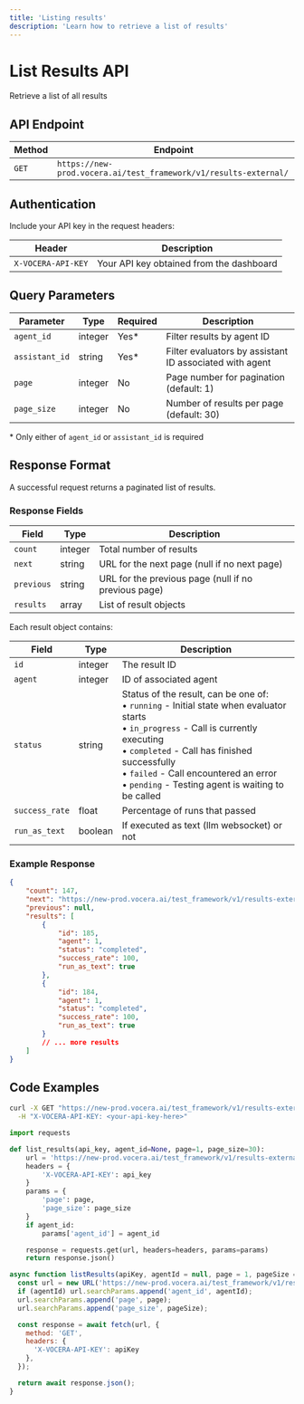```yaml
---
title: 'Listing results'
description: 'Learn how to retrieve a list of results'
---
```


# List Results API
Retrieve a list of all results

## API Endpoint

| Method | Endpoint |
|--------|----------|
| `GET` | `https://new-prod.vocera.ai/test_framework/v1/results-external/` |

## Authentication

Include your API key in the request headers:

| Header | Description |
|--------|--------|
| `X-VOCERA-API-KEY` | Your API key obtained from the dashboard |

## Query Parameters

| Parameter | Type | Required | Description |
|-----------|------|----------|-------------|
| `agent_id` | integer | Yes* | Filter results by agent ID |
| `assistant_id` | string | Yes* | Filter evaluators by assistant ID associated with agent |
| `page` | integer | No | Page number for pagination (default: 1) |
| `page_size` | integer | No | Number of results per page (default: 30) |

\* Only either of `agent_id` or `assistant_id` is required

## Response Format

A successful request returns a paginated list of results.

### Response Fields

| Field | Type | Description |
|-------|------|-------------|
| `count` | integer | Total number of results |
| `next` | string | URL for the next page (null if no next page) |
| `previous` | string | URL for the previous page (null if no previous page) |
| `results` | array | List of result objects |

Each result object contains:

| Field | Type | Description |
|-------|------|-------------|
| `id` | integer | The result ID |
| `agent` | integer | ID of associated agent |
| `status` | string | Status of the result, can be one of:<br/>• `running` - Initial state when evaluator starts<br/>• `in_progress` - Call is currently executing<br/>• `completed` - Call has finished successfully<br/>• `failed` - Call encountered an error<br/>• `pending` - Testing agent is waiting to be called |
| `success_rate` | float | Percentage of runs that passed |
| `run_as_text` | boolean | If executed as text (llm websocket) or not |

### Example Response

```json
{
    "count": 147,
    "next": "https://new-prod.vocera.ai/test_framework/v1/results-external/?agent_id=1&page=1",
    "previous": null,
    "results": [
        {
            "id": 185,
            "agent": 1,
            "status": "completed",
            "success_rate": 100,
            "run_as_text": true
        },
        {
            "id": 184,
            "agent": 1,
            "status": "completed",
            "success_rate": 100,
            "run_as_text": true
        }
        // ... more results
    ]
}
```

## Code Examples

<CodeGroup>

```bash Curl
curl -X GET "https://new-prod.vocera.ai/test_framework/v1/results-external/?agent_id=1" \
  -H "X-VOCERA-API-KEY: <your-api-key-here>"
```

```python Python
import requests

def list_results(api_key, agent_id=None, page=1, page_size=30):
    url = 'https://new-prod.vocera.ai/test_framework/v1/results-external/'
    headers = {
        'X-VOCERA-API-KEY': api_key
    }
    params = {
        'page': page,
        'page_size': page_size
    }
    if agent_id:
        params['agent_id'] = agent_id

    response = requests.get(url, headers=headers, params=params)
    return response.json()
```

```javascript JavaScript
async function listResults(apiKey, agentId = null, page = 1, pageSize = 30) {
  const url = new URL('https://new-prod.vocera.ai/test_framework/v1/results-external/');
  if (agentId) url.searchParams.append('agent_id', agentId);
  url.searchParams.append('page', page);
  url.searchParams.append('page_size', pageSize);

  const response = await fetch(url, {
    method: 'GET',
    headers: {
      'X-VOCERA-API-KEY': apiKey
    },
  });

  return await response.json();
}
```
</CodeGroup>
